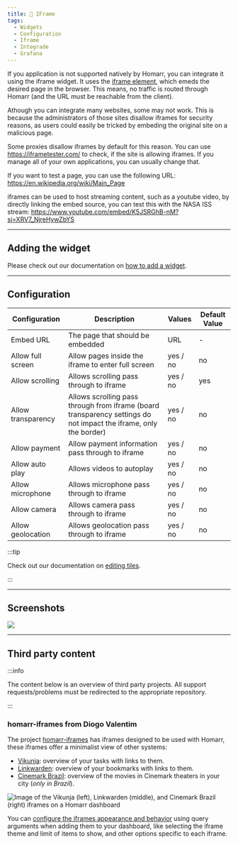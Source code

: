 ```yaml
---
title: 🎴 IFrame
tags:
  - Widgets
  - Configuration
  - Iframe
  - Integrade
  - Grafana
---
```



If you application is not supported natively by Homarr, you can integrate it using the iframe widget.
It uses the [iframe element](https://developer.mozilla.org/en-US/docs/Web/HTML/Element/iframe),
which emeds the desired page in the browser.
This means, no traffic is routed through Homarr (and the URL must be reachable from the client).

Athough you can integrate many websites, some may not work.
This is because the administrators of those sites disallow iframes
for security reasons, as users could easily be tricked
by embeding the original site on a malicious page.

Some proxies disallow iframes by default for this reason.
You can use https://iframetester.com/ to check, if the site is allowing iframes.
If you manage all of your own applications, you can usually change that.

If you want to test a page, you can use the following URL:
https://en.wikipedia.org/wiki/Main_Page

iframes can be used to host streaming content, such as a youtube video, by directly linking the embed source, you can test this with the NASA ISS stream:
https://www.youtube.com/embed/K5JSRGhB-nM?si=XRV7_NjreHywZbYS

---

## Adding the widget
Please check out our documentation on [how to add a widget](/docs/getting-started/after-the-installation#adding-widgets).

---

## Configuration

| Configuration         | Description | Values | Default Value |
| --------------------- | ----------- | ------ | ------------- |
| Embed URL | The page that should be embedded | URL | - |
| Allow full screen | Allow pages inside the iframe to enter full screen | yes / no | no |
| Allow scrolling | Allows scrolling pass through to iframe | yes / no | yes |
| Allow transparency | Allows scrolling pass through from iframe (board transparency settings do not impact the iframe, only the border) | yes / no | no |
| Allow payment | Allow payment information pass through to iframe | yes / no | no |
| Allow auto play | Allows videos to autoplay | yes / no | no |
| Allow microphone | Allows microphone pass through to iframe | yes / no | no |
| Allow camera | Allows camera pass through to iframe | yes / no | no |
| Allow geolocation | Allows geolocation pass through to iframe | yes / no | no |

:::tip

Check out our documentation on [editing tiles](/docs/getting-started/after-the-installation#organizing-and-re-arranging-your-dashboard).

:::

---

## Screenshots
![](./widget.webp)

---

## Third party content

:::info

The content below is an overview of third party projects. All support requests/problems must be redirected to the appropriate repository.

:::

### homarr-iframes from Diogo Valentim
The project [homarr-iframes](https://github.com/diogovalentte/homarr-iframes) has iframes designed to be used with Homarr, these iframes offer a minimalist view of other systems:

- [Vikunja](https://github.com/go-vikunja/vikunja): overview of your tasks with links to them.
- [Linkwarden](https://github.com/linkwarden/linkwarden): overview of your bookmarks with links to them.
- [Cinemark Brazil](https://www.cinemark.com.br): overview of the movies in Cinemark theaters in your city (*only in Brazil*).

![Image of the Vikunja (left), Linkwarden (middle), and Cinemark Brazil (right) iframes on a Homarr dashboard](./homarr-iframes-example.webp "Image of the Vikunja (left), Linkwarden (middle), and Cinemark Brazil (right) iframes on a Homarr dashboard")

You can [configure the iframes appearance and behavior](https://github.com/diogovalentte/homarr-iframes?tab=readme-ov-file#adding-to-homarr) using query arguments when adding them to your dashboard, like selecting the iframe theme and limit of items to show, and other options specific to each iframe.
